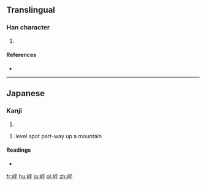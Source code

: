 ==Translingual==

===Han character===
{{Han char|rn=46|rad=山|as=05|sn=8|four=|canj=山一火十 (UMFJ)|ids=⿰[[山]][[平]]}}

# {{defn|Han|sort=山05}}

====References====
* {{Han ref|kx=0310.071|hdz=10766.081|uh=5CBC|ud=23740}}

----

==Japanese==

===Kanji===
{{ja-kanji|grade=|rs=山05}}

# {{defn|lang=ja|sort=山05}}

# level spot part-way up a mountain

====Readings====
* {{ja-readings|on=|kun=[[ゆり]] (yuri)}}

[[fr:岼]]
[[hu:岼]]
[[ja:岼]]
[[pl:岼]]
[[zh:岼]]